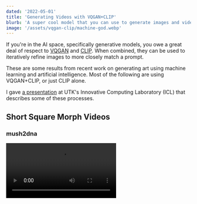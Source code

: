 ```yaml
---
dated: '2022-05-01'
title: 'Generating Videos with VQGAN+CLIP'
blurb: 'A super cool model that you can use to generate images and videos, with a little bit of code.'
image: '/assets/vqgan-clip/machine-god.webp'
---
```



If you're in the AI space, specifically generative models, you owe a great deal of respect to [VQGAN](https://compvis.github.io/taming-transformers/) and [CLIP](https://openai.com/research/clip). When combined, they can be used to iteratively refine images to more closely match a prompt.


These are some results from recent work on generating art using machine learning and artificial intelligence. Most of the following are using VQGAN+CLIP, or just CLIP alone.

I gave [a presentation](/bones/CadeBrown-2021-ICL-MAGMA-AI.pdf) at UTK's Innovative Computing Laboratory (ICL) that describes some of these processes.

## Short Square Morph Videos

### mush2dna

<video src="https://i.imgur.com/vQYMpGI.mp4" type="video/mp4" caption="Fungus morphing into DNA" />

### CEB 0

<video src="https://i.imgur.com/DguqciG.mp4" type="video/mp4" caption="My face morphing into polygons" />

### AZH 0

<video src="https://i.imgur.com/TqdlQMl.mp4" type="video/mp4" caption="My boss undergoing a revelation" />

## Music Videos

### (demo) ghoti - Towards Holier Places

<Youtube src="https://www.youtube.com/embed/LQW_X_mHM_k" title="YouTube video player" />



